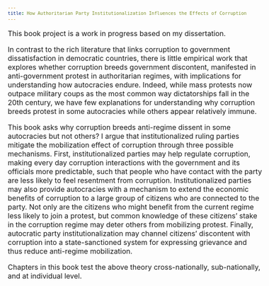 ```yaml
---
title: How Authoritarian Party Institutionalization Influences the Effects of Corruption
---
```

<style type="text/css">

body, td {
   font-size: 16px;
}
code.r{
  font-size: 12px;
}
pre {
  font-size: 12px
}
</style>

<link rel="stylesheet" href="styles.css" type="text/css">

This book project is a work in progress based on my dissertation. 

In contrast to the rich literature that links corruption to government dissatisfaction in democratic countries, there is little empirical work that explores whether corruption breeds government discontent, manifested in anti-government protest in authoritarian regimes, with implications for understanding how autocracies endure. Indeed, while mass protests now outpace military coups as the most common way dictatorships fall in the 20th century, we have few explanations for understanding why corruption breeds protest in some autocracies while others appear relatively immune.

This book asks why corruption breeds anti-regime dissent in some autocracies but not others? I argue that institutionalized ruling parties mitigate the mobilization effect of corruption through three possible mechanisms. First, institutionalized parties may help regulate corruption, making every day corruption interactions with the government and its officials more predictable, such that people who have contact with the party are less likely to feel resentment from corruption. Institutionalized parties may also provide autocracies with a mechanism to extend the economic benefits of corruption to a large group of citizens who are connected to the party. Not only are the citizens who might benefit from the current regime less likely to join a protest, but common knowledge of these citizens’ stake in the corruption regime may deter others from mobilizing protest. Finally, autocratic party institutionalization may channel citizens' discontent with corruption into a state-sanctioned system for expressing grievance and thus reduce anti-regime mobilization.

Chapters in this book test the above theory cross-nationally, sub-nationally, and at individual level. 



